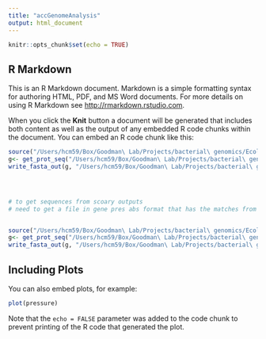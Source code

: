 ```yaml
---
title: "accGenomeAnalysis"
output: html_document
---
```


```r
knitr::opts_chunk$set(echo = TRUE)
```

## R Markdown

This is an R Markdown document. Markdown is a simple formatting syntax for authoring HTML, PDF, and MS Word documents. For more details on using R Markdown see <http://rmarkdown.rstudio.com>.

When you click the **Knit** button a document will be generated that includes both content as well as the output of any embedded R code chunks within the document. You can embed an R code chunk like this:

```r

source("/Users/hcm59/Box/Goodman\ Lab/Projects/bacterial\ genomics/Ecoli_dog_AMR_results/dog_verified_host/panaroo_protein_fasta_out.R")
g<- get_prot_seq("/Users/hcm59/Box/Goodman\ Lab/Projects/bacterial\ genomics/Ecoli_dog_AMR_results/dog_verified_host/gene_data.csv","/Users/hcm59/Box/Goodman\ Lab/Projects/bacterial\ genomics/Ecoli_dog_AMR_results/dog_verified_host/gene_presence_absence_roary.csv",T)
write_fasta_out(g, "/Users/hcm59/Box/Goodman\ Lab/Projects/bacterial\ genomics/Ecoli_dog_AMR_results/dog_verified_host/dogEcoli_acc_proteins_out.fasta")




# to get sequences from scoary outputs 
# need to get a file in gene pres abs format that has the matches from scoary 


source("/Users/hcm59/Box/Goodman\ Lab/Projects/bacterial\ genomics/Ecoli_dog_AMR_results/dog_verified_host/panaroo_protein_fasta_out.R")
g<- get_prot_seq("/Users/hcm59/Box/Goodman\ Lab/Projects/bacterial\ genomics/Ecoli_dog_AMR_results/dog_verified_host/gene_data.csv","/Users/hcm59/Box/Goodman\ Lab/Projects/bacterial\ genomics/Ecoli_dog_AMR_results/dog_verified_host/Scoary_Results/Amikacin.INT_15_04_2021_1732.results.csv",T)
write_fasta_out(g, "/Users/hcm59/Box/Goodman\ Lab/Projects/bacterial\ genomics/Ecoli_dog_AMR_results/dog_verified_host/Amikacin.fasta")


```

## Including Plots

You can also embed plots, for example:

```r
plot(pressure)
```

Note that the `echo = FALSE` parameter was added to the code chunk to prevent printing of the R code that generated the plot.
